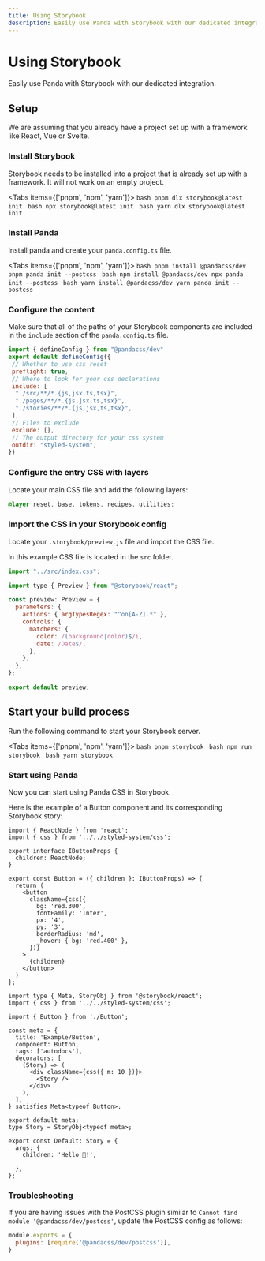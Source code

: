 ```yaml
---
title: Using Storybook
description: Easily use Panda with Storybook with our dedicated integration.
---
```


# Using Storybook

Easily use Panda with Storybook with our dedicated integration.

## Setup

We are assuming that you already have a project set up with a framework like React, Vue or Svelte.

<Steps>

### Install Storybook

Storybook needs to be installed into a project that is already set up with a framework. It will not work on an empty project.

<Tabs items={['pnpm', 'npm', 'yarn']}>
  <Tab>
    ```bash
    pnpm dlx storybook@latest init
    ```
  </Tab>
  <Tab>
    ```bash
    npx storybook@latest init
    ```
  </Tab>
  <Tab>
    ```bash
    yarn dlx storybook@latest init
    ```
  </Tab>
</Tabs>

### Install Panda

Install panda and create your `panda.config.ts` file.

<Tabs items={['pnpm', 'npm', 'yarn']}>
  <Tab>
    ```bash
    pnpm install @pandacss/dev
    pnpm panda init --postcss
    ```
  </Tab>
  <Tab>
    ```bash
    npm install @pandacss/dev
    npx panda init --postcss
    ```
  </Tab>
  <Tab>
    ```bash
    yarn install @pandacss/dev
    yarn panda init --postcss
    ```
  </Tab>
</Tabs>

### Configure the content

Make sure that all of the paths of your Storybook components are included in the `include` section of the `panda.config.ts` file.

```js {9} filename="panda.config.ts"
import { defineConfig } from "@pandacss/dev"
export default defineConfig({
 // Whether to use css reset
 preflight: true,
 // Where to look for your css declarations
 include: [
  "./src/**/*.{js,jsx,ts,tsx}",
  "./pages/**/*.{js,jsx,ts,tsx}",
  "./stories/**/*.{js,jsx,ts,tsx}",
 ],
 // Files to exclude
 exclude: [],
 // The output directory for your css system
 outdir: "styled-system",
})
```
### Configure the entry CSS with layers

Locate your main CSS file and add the following layers:

```css filename="src/index.css"
@layer reset, base, tokens, recipes, utilities;
```

### Import the CSS in your Storybook config

Locate your `.storybook/preview.js` file and import the CSS file.

In this example CSS file is located in the `src` folder.

```js {1} filename=".storybook/preview.js"
import "../src/index.css";

import type { Preview } from "@storybook/react";

const preview: Preview = {
  parameters: {
    actions: { argTypesRegex: "^on[A-Z].*" },
    controls: {
      matchers: {
        color: /(background|color)$/i,
        date: /Date$/,
      },
    },
  },
};

export default preview;
```

## Start your build process

Run the following command to start your Storybook server.

<Tabs items={['pnpm', 'npm', 'yarn']}>
  <Tab>
    ```bash
    pnpm storybook
    ```
  </Tab>
  <Tab>
    ```bash
    npm run storybook
    ```
  </Tab>
  <Tab>
    ```bash
    yarn storybook
    ```
  </Tab>
</Tabs>

### Start using Panda

Now you can start using Panda CSS in Storybook.

Here is the example of a Button component and its corresponding Storybook story:

```tsx filename="src/stories/Button.tsx"
import { ReactNode } from 'react';
import { css } from '../../styled-system/css';

export interface IButtonProps {
  children: ReactNode;
}

export const Button = ({ children }: IButtonProps) => {
  return (
    <button
      className={css({
        bg: 'red.300',
        fontFamily: 'Inter',
        px: '4',
        py: '3',
        borderRadius: 'md',
        _hover: { bg: 'red.400' },
      })}
    >
      {children}
    </button>
  )
};
```

```tsx filename="src/stories/Button.stories.tsx"
import type { Meta, StoryObj } from '@storybook/react';
import { css } from '../../styled-system/css';

import { Button } from './Button';

const meta = {
  title: 'Example/Button',
  component: Button,
  tags: ['autodocs'],
  decorators: [
    (Story) => (
      <div className={css({ m: 10 })}>
        <Story />
      </div>
    ),
  ],
} satisfies Meta<typeof Button>;

export default meta;
type Story = StoryObj<typeof meta>;

export const Default: Story = {
  args: {
    children: 'Hello 🐼!',

  },
};
```

</Steps>

### Troubleshooting

If you are having issues with the PostCSS plugin similar to `Cannot find module '@pandacss/dev/postcss'`,
update the PostCSS config as follows:

```js filename="postcss.config.js"
module.exports = {
  plugins: [require('@pandacss/dev/postcss')],
}
